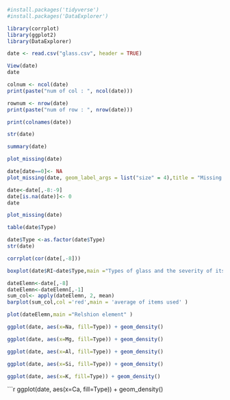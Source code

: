 ```r
#install.packages('tidyverse')
#install.packages('DataExplorer')
```
```r
library(corrplot)
library(ggplot2)
library(DataExplorer)
```
```r
date <- read.csv("glass.csv", header = TRUE)
```
```r
View(date)
date
```
```r
colnum <- ncol(date)
print(paste("num of col : ", ncol(date)))

```
```r
rownum <- nrow(date)
print(paste("num of row : ", nrow(date)))
```
```r
print(colnames(date))
```
```r
str(date)
```
```r
summary(date)
```
```r
plot_missing(date)
```
```r
date[date==0]<- NA
plot_missing(date, geom_label_args = list("size" = 4),title = "Missing Data in Glass",theme_config = list(legend.position =c("top")))
```
```r
date<-date[,-8:-9]
date[is.na(date)]<- 0
date
```
```r
plot_missing(date)
```
```r
table(date$Type)
```
```r
date$Type <-as.factor(date$Type)
str(date)
```
```r
corrplot(cor(date[,-8]))
```
```r
boxplot(date$RI~date$Type,main ="Types of glass and the severity of its refraction",xlab = 'Type',ylab = 'RI')
```
```r
dateElemn<-date[,-8]
dateElemn<-dateElemn[,-1]
sum_col<- apply(dateElemn, 2, mean)
barplot(sum_col,col ='red',main = 'average of items used' )
```
```r
plot(dateElemn,main ="Relshion element" )
```
```r
ggplot(date, aes(x=Na, fill=Type)) + geom_density()
```
```r
ggplot(date, aes(x=Mg, fill=Type)) + geom_density()
```
```r
ggplot(date, aes(x=Al, fill=Type)) + geom_density()
```
```r
ggplot(date, aes(x=Si, fill=Type)) + geom_density()
```
```r
ggplot(date, aes(x=K, fill=Type)) + geom_density()
```
```r
ggplot(date, aes(x=Ca, fill=Type)) + geom_density()

